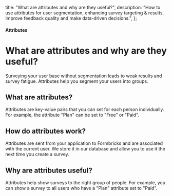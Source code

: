   title: "What are attributes and why are they useful?",
  description:
    "How to use attributes for user segmentation, enhancing survey targeting & results. Improve feedback quality and make data-driven decisions.",
};

#### Attributes

# What are attributes and why are they useful?

Surveying your user base without segmentation leads to weak results and survey fatigue. Attributes help you segment your users into groups.

## What are attributes?

Attributes are key-value pairs that you can set for each person individually. For example, the attribute "Plan" can be set to "Free" or "Paid".

## How do attributes work?

Attributes are sent from your application to Formbricks and are associated with the current user. We store it in our database and allow you to use it the next time you create a survey.

## Why are attributes useful?

Attributes help show surveys to the right group of people. For example, you can show a survey to all users who have a "Plan" attribute set to "Paid".
